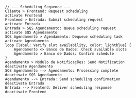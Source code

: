 
```plaintext
// --- Scheduling Sequence ---
Cliente > Frontend: Request scheduling
activate Frontend
Frontend > Entrada: Submit scheduling request
activate Entrada
Entrada > SQS Agendamento: Queue scheduling request
activate SQS Agendamento
SQS Agendamento > Agendamento: Dequeue scheduling task
activate Agendamento
loop [label: Verify slot availability, color: lightblue] {
    Agendamento <> Banco de Dados: Check available slots
    Agendamento > Banco de Dados: Confirm schedule
}
Agendamento > Módulo de Notificações: Send Notification
deactivate Agendamento
SQS Agendamento --> Agendamento: Processing complete
deactivate SQS Agendamento
Agendamento --> Entrada: Send scheduling confirmation
deactivate Entrada
Entrada --> Frontend: Deliver scheduling response
deactivate Frontend
```